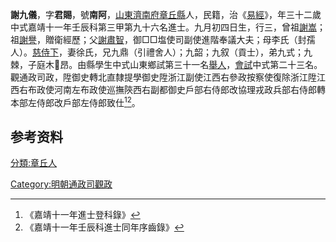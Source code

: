 {{明清人物信息框
| 姓名 = 謝九儀
| 原名 =
| 圖片名稱= 
| 圖片大小 =
| 圖片說明 = 
| 最高職務 =
| 國家 = 大明 
| 爵位 =
| 籍貫 = [[山東|山東]][[濟南府|濟南府]][[章丘縣|章丘縣]]
| 族裔 = 
| 旗籍 = 
| 字號 = 
| 諡號 =
| 出生日期 = 九月初四日
| 出生地點 =
| 逝世日期 = 
| 逝世地點 =
| 墓葬 =
| 配偶 = 徐氏
| 親屬 = 曾祖[[謝嵩|謝嵩]]，祖[[謝譽|謝譽]]，父[[謝肅智|謝肅智]]，母李氏（封孺人）
| 出身 =
* 嘉靖十一年壬辰科進士
| 經歷 =
| 著作 =  
*
*
*
}}
'''謝九儀'''{{BD|1501年||1560年||}}，字'''君賜'''，號'''南阿'''，[[山東|山東]][[濟南府|濟南府]][[章丘縣|章丘縣]]人，民籍，治《[[易經|易經]]》，年三十二歲中式嘉靖十一年壬辰科第三甲第九十六名進士。九月初四日生，行三，曾祖[[謝嵩|謝嵩]]；祖[[謝譽|謝譽]]，贈衛經歷；父[[謝肅智|謝肅智]]，御□□塩使司副使進階奉議大夫；母李氏（封孺人）。[[慈侍下|慈侍下]]，妻徐氏，兄九鼎（引禮舍人）；九韶；九叙（貢士），弟九式；九棘，子庭木昂。由縣學生中式山東鄉試第三十一名[[舉人|舉人]]，[[會試|會試]]中式第二十三名。觀通政司政，陞御史轉北直隸提學御史陞浙江副使江西右參政按察使復除浙江陞江西右布政使河南左布政使巡撫陝西右副都御史戶部右侍郎改協理戎政兵部右侍郎轉本部左侍郎改戶部左侍郎致仕<ref>《嘉靖十一年進士登科錄》</ref><ref>《嘉靖十一年壬辰科進士同年序齒錄》</ref>。

== 参考资料 ==
{{reflist}}

{{嘉靖十一年壬辰科殿试金榜}}

{{Authority control}}

{{DEFAULTSORT:}}
[[分類:章丘人|分類:章丘人]]
[[Category:明朝通政司觀政|Category:明朝通政司觀政]]


{{明朝人物小作品}}
